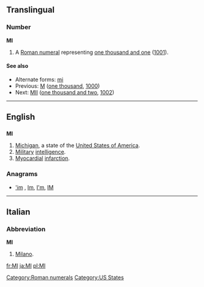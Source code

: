 {{also|Appendix:Variations of "mi"}}
==Translingual==

===Number===
'''MI'''

# A [[Roman numeral]] representing [[one thousand and one]] ([[1001]]).

====See also====
* Alternate forms: [[mi]]
* Previous: [[M]] ([[one thousand]], [[1000]])
* Next: [[MII]] ([[one thousand and two]], [[1002]])

[[Category:Roman numerals]]

----

==English==

==={{abbreviation}}===
'''MI'''

# [[Michigan]], a state of the [[United States of America]].
# [[military|Military]] [[intelligence]].
# [[myocardial|Myocardial]] [[infarction]].

===Anagrams===
* [['im#English|'im]] , [[Im#English|Im]], [[I'm#English|I'm]], [[IM#English|IM]]


[[Category:US States]]

----

==Italian==

===Abbreviation===
'''MI'''

# [[Milano]].

[[fr:MI]]
[[ja:MI]]
[[pl:MI]]